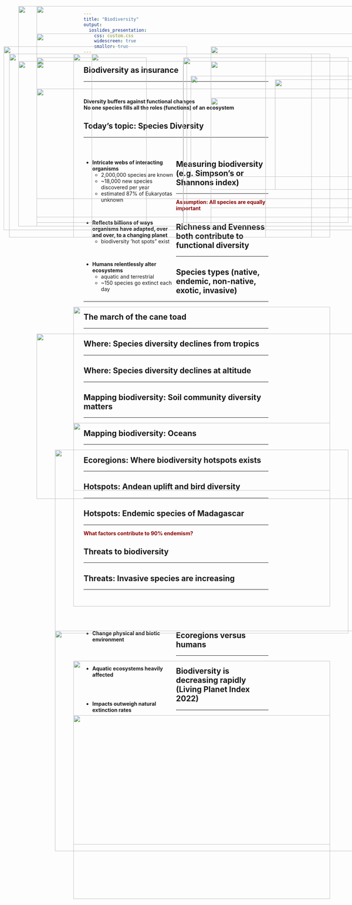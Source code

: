 ```yaml
---
title: "Biodiversity"
output: 
  ioslides_presentation:
    css: custom.css
    widescreen: true
    smaller: true
---
```


##

<IMG STYLE="position:absolute; TOP:50px; LEFT:50px; WIDTH:1000px; HEIGHT:600px" SRC="images/components.jpg">

## 

<IMG STYLE="position:absolute; TOP:50px; LEFT:100px; WIDTH:900px; HEIGHT:600px" SRC="images/diversity_role.jpg">

## Biodiversity as insurance
<hr>
<br/>

<div class="item-absolute">**Diversity buffers against functional changes**</div>
</div>

<div class="item-absolute2">**No one species fills all the roles (functions)  of an ecosystem**</div>

<IMG STYLE="position:absolute; TOP:275px; LEFT:100px; WIDTH:900px; HEIGHT:350px" SRC="images/redund.jpg">

<!-- ## Genetic diversity bottlenecked for bees -->
<!-- <hr> -->

<!-- <IMG STYLE="position:absolute; TOP:200px; LEFT:25px; WIDTH:650px; HEIGHT:400px" SRC="images/bees.jpg"> -->

<!-- <IMG STYLE="position:absolute; TOP:250px; LEFT:750px; WIDTH:300px; HEIGHT:300px" SRC="images/bees90percent.jpg"> -->

## Today's topic: Species Diversity
<hr>
<br/>

<div style="float: left; width: 50%;">

* **Intricate webs of interacting organisms**
    + 2,000,000 species are known 
    + ~18,000 new species discovered per year
    + estimated 87% of Eukaryotas unknown

<br/>

* **Reflects billions of ways organisms have adapted, over and over, to a changing planet**
    + biodiversity 'hot spots" exist
    
<br/>

* **Humans relentlessly alter ecosystems**
    + aquatic and terrestrial
    + ~150 species go extinct each day
    
 </div>
 
<IMG STYLE="position:absolute; TOP:300px; LEFT:575px; WIDTH:475px; HEIGHT:250px" SRC="images/animals_biodiverse.jpg">

## Measuring biodiversity (e.g. Simpson's or Shannons index)
<hr>
<span style="color:darkred">**Assumption: All species are equally important**</span>

<IMG STYLE="position:absolute; TOP:200px; LEFT:100px; WIDTH:900px; HEIGHT:450px" SRC="images/diversity_example.jpeg">

<!-- <IMG STYLE="position:absolute; TOP:500px; LEFT:40px; WIDTH:600px; HEIGHT:200px" SRC="images/simpson-index.jpeg"> -->

<!-- <IMG STYLE="position:absolute; TOP:325px; LEFT:675px; WIDTH:350px; HEIGHT:250px" SRC="images/simpsons_ex.png"> -->

## Richness and Evenness both contribute to functional diversity
<hr>

<IMG STYLE="position:absolute; TOP:160px; LEFT:10px; WIDTH:500px; HEIGHT:500px" SRC="images/richeven.jpg">

<IMG STYLE="position:absolute; TOP:240px; LEFT:520px; WIDTH:550px; HEIGHT:275px" SRC="images/field.jpg">

<!-- ## Species diversity is also a balance -->
<!-- <hr> -->

<!-- <IMG STYLE="position:absolute; TOP:200px; LEFT:50px; WIDTH:400px; HEIGHT:400px" SRC="images/amazon_new.jpg"> -->

<!-- <IMG STYLE="position:absolute; TOP:200px; LEFT:500px; WIDTH:600px; HEIGHT:400px" SRC="images/extinction4.jpg"> -->

## Species types (native, endemic, non-native, exotic, invasive)
<hr>

<IMG STYLE="position:absolute; TOP:180x; LEFT:200px; WIDTH:700px; HEIGHT:500px" SRC="images/australia_species.jpg">

## The march of the cane toad
<hr>

<IMG STYLE="position:absolute; TOP:225x; LEFT:100px; WIDTH:900px; HEIGHT:450px" SRC="images/canetoad.png">

<!-- ## Exotic vs Invasive -->
<!-- <hr> -->

<!-- <IMG STYLE="position:absolute; TOP:250x; LEFT:50px; WIDTH:450px; HEIGHT:450px" SRC="images/exotic.jpg"> -->

<!-- <IMG STYLE="position:absolute; TOP:250x; LEFT:550px; WIDTH:450px; HEIGHT:450px" SRC="images/ninja_turtles.jpg"> -->

##  

<IMG STYLE="position:absolute; TOP:50px; LEFT:100px; WIDTH:900px; HEIGHT:600px" SRC="images/non-native.png">

## Where: Species diversity declines from tropics
<hr>

<IMG STYLE="position:absolute; TOP:180px; LEFT:200px; WIDTH:700px; HEIGHT:500px" SRC="images/biomes2.png">

## Where: Species diversity declines at altitude
<hr>

<IMG STYLE="position:absolute; TOP:180px; LEFT:250px; WIDTH:600px; HEIGHT:500px" SRC="images/altitude.jpg">

## Mapping biodiversity: Soil community diversity matters
<hr>

<IMG STYLE="position:absolute; TOP:180x; LEFT:200px; WIDTH:700px; HEIGHT:500px" SRC="images/soil_biodiversity.jpg">

## Mapping biodiversity: Oceans
<hr>

<IMG STYLE="position:absolute; TOP:180x; LEFT:150px; WIDTH:800px; HEIGHT:500px" SRC="images/ocean_richness.jpg">

## Ecoregions: Where biodiversity hotspots exists
<hr>
<IMG STYLE="position:absolute; TOP:200px; LEFT:100px; WIDTH:900px; HEIGHT:450px" SRC="images/ecoregions.jpg">

<!-- ## Hotspots: Endemic freshwater fish in the USA -->
<!-- <hr> -->

<!-- <IMG STYLE="position:absolute; TOP:180x; LEFT:200px; WIDTH:700px; HEIGHT:500px" SRC="images/fish_endemics.jpg"> -->

## Hotspots: Andean uplift and bird diversity
<hr>

<IMG STYLE="position:absolute; TOP:190px; LEFT:100px; WIDTH:300px; HEIGHT:450px" SRC="images/andes2.jpg">

<IMG STYLE="position:absolute; TOP:190px; LEFT:500px; WIDTH:450px; HEIGHT:450px" SRC="images/endemic_birds.jpg">

## Hotspots: Endemic species of Madagascar
<hr>
<span style="color:darkred">**What factors contribute to 90% endemism?**</span>

<IMG STYLE="position:absolute; TOP:180px; LEFT:25px; WIDTH:700px; HEIGHT:500px" SRC="images/madagascar.png">

<IMG STYLE="position:absolute; TOP:250px; LEFT:750px; WIDTH:300px; HEIGHT:300px" SRC="images/madagascar2.jpg">

<!-- ## Biodiversity hotspots: species -->
<!-- <hr> -->

<!-- <IMG STYLE="position:absolute; TOP:180x; LEFT:200px; WIDTH:700px; HEIGHT:500px" SRC="images/Biodiversity_Hotspots_Map.jpg" -->

<!-- ## Mapping biodiversity: Plants -->
<!-- <hr> -->

<!-- <IMG STYLE="position:absolute; TOP:180x; LEFT:200px; WIDTH:700px; HEIGHT:500px" SRC="images/plant_global.png" -->

<!-- ## Mapping biodiversity: Animals -->

<!-- <IMG STYLE="position:absolute; TOP:180x; LEFT:200px; WIDTH:700px; HEIGHT:500px" SRC="images/animals_biodiverse.jpg"> -->

## Threats to biodiversity
<hr>

<IMG STYLE="position:absolute; TOP:200px; LEFT:50px; WIDTH:450px; HEIGHT:450px" SRC="images/biodiversity_threats.jpg">

<IMG STYLE="position:absolute; TOP:160px; LEFT:575px; WIDTH:500px; HEIGHT:500px" SRC="images/crops.gif">

## Threats: Invasive species are increasing
<hr>
<br/> 
<br/>
<br/>
<br/>

<div style="float: left; width: 50%;">

* **Change physical and biotic environment**

<br/>
<br/>

* **Aquatic ecosystems heavily affected**

<br/>
<br/>

* **Impacts outweigh natural extinction rates**
 </div>

<IMG STYLE="position:absolute; TOP:200px; LEFT:575px; WIDTH:425px; HEIGHT:400px" SRC="images/invasives3.png">

##

<IMG STYLE="position:absolute; TOP:125px; LEFT:100px; WIDTH:900px; HEIGHT:450px" SRC="images/species_ship.jpg">

##
<IMG STYLE="position:absolute; TOP:25x; LEFT:150px; WIDTH:900px; HEIGHT:600px" SRC="images/ecoregion_status.jpg">

## Ecoregions versus humans
<hr>

<IMG STYLE="position:absolute; TOP:180x; LEFT:200px; WIDTH:700px; HEIGHT:500px" SRC="images/World-Population-Density.png">

## Biodiversity is decreasing rapidly (Living Planet Index 2022)
<hr>

<IMG STYLE="position:absolute; TOP:180x; LEFT:200px; WIDTH:700px; HEIGHT:500px" SRC="images/vertebrate.jpg">

<!-- ## Homogenization: ecosystems losing their uniqueness -->
<!-- <hr> -->
<!-- <br/> -->
<!-- <br/> -->

<!-- <div style="float: left; width: 55%;"> -->

<!-- * **Replacement of native species** -->
<!--     + invasives are highly competitive -->

<!-- <br/> -->

<!-- * **Taxonomic homogenization** -->
<!--     + increased similarity of species -->
<!--     + plants, insect, fish, birds & mammals -->

<!-- <br/> -->

<!-- * **Biotic homogenization tied to humans** -->
<!--     + landscape simplification -->
<!--     + habitat loss -->

<!-- </div> -->

<!-- <IMG STYLE="position:absolute; TOP:225px; LEFT:600px; WIDTH:400px; HEIGHT:400px" SRC="images/blender.jpg"> -->

<!-- ## Homogenization: Megafauna -->
<!-- <hr> -->

<!-- <IMG STYLE="position:absolute; TOP:200px; LEFT:25px; WIDTH:600px; HEIGHT:400px" SRC="images/lostmega.jpeg"> -->

<!-- <IMG STYLE="position:absolute; TOP:250px; LEFT:650px; WIDTH:400px; HEIGHT:300px" SRC="images/cows.png"> -->

<!-- ## -->

<!-- <IMG STYLE="position:absolute; TOP:25px; LEFT:75px; WIDTH:950px; HEIGHT:600px" SRC="images/newtree.jpg"> -->

<!-- ## Homogenization: USA? -->
<!-- <hr> -->
<!-- <IMG STYLE="position:absolute; TOP:180x; LEFT:200px; WIDTH:700px; HEIGHT:500px" SRC="images/usa_diverse.png"> -->

<!-- ## Biodiversity in a changing world -->
<!-- <hr> -->

<!-- <IMG STYLE="position:absolute; TOP:180x; LEFT:200px; WIDTH:700px; HEIGHT:500px" SRC="images/biodiversity_redistribution.jpg"> -->

<!-- ## Are we experiencing a new mass extinction? -->
<!-- <hr> -->

<!-- <IMG STYLE="position:absolute; TOP:180px; LEFT:250px; WIDTH:600px; HEIGHT:500px" SRC="images/extinction2.png"> -->

<!-- ## Extinction versus humans -->
<!-- <hr> -->

<!-- <IMG STYLE="position:absolute; TOP:200x; LEFT:100px; WIDTH:900px; HEIGHT:450px" SRC="images/humans_pop.gif"> -->

<!-- ## -->

<!-- <IMG STYLE="position:absolute; TOP:50px; LEFT:125px; WIDTH:800px; HEIGHT:600px" SRC="images/extinction3.jpg"> -->

<!-- ## -->

<!-- <IMG STYLE="position:absolute; TOP:50px; LEFT:125px; WIDTH:800px; HEIGHT:600px" SRC="images/extinction1.png"> -->

<!-- ## The most vulnerable species -->

<!-- <IMG STYLE="position:absolute; TOP:200px; LEFT:150px; WIDTH:700px; HEIGHT:400px" SRC="images/animals_threat.jpg"> -->

<!-- ## How bad is it? Rates of speciation vs extinction... -->
<!-- <hr> -->

<!-- <div style="float: left; width: 60%;"> -->

<!-- * **Humans drive rapid evolution** -->
<!--     + relocation, domestication and hunting -->
<!--     + novel ecosystem creation -->

<!-- <br/> -->

<!-- * **During Holocene (past 11,000 yrs)** -->
<!--     + extinction and speciation balanced -->
<!--     + Bull and Maron 2016 -->

<!-- <br/> -->

<!-- * **Human influence on speciation rates not quantified** -->
<!--     + listed mechanisms above are known -->

<!-- <br/> -->

<!-- * **Is a 'no net l0ss' conservation strategy acceptable to you?** -->
<!-- </div> -->

<!-- <IMG STYLE="position:absolute; TOP:200px; LEFT:700px; WIDTH:300px; HEIGHT:425px" SRC="images/thomas_book.jpg"> -->